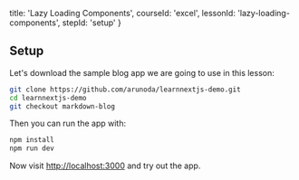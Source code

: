
  title: 'Lazy Loading Components',
  courseId: 'excel',
  lessonId: 'lazy-loading-components',
  stepId: 'setup'
}

## Setup

Let's download the sample blog app we are going to use in this lesson:

```sh
git clone https://github.com/arunoda/learnnextjs-demo.git
cd learnnextjs-demo
git checkout markdown-blog
```

Then you can run the app with:

```sh
npm install
npm run dev
```

Now visit <http://localhost:3000> and try out the app.

